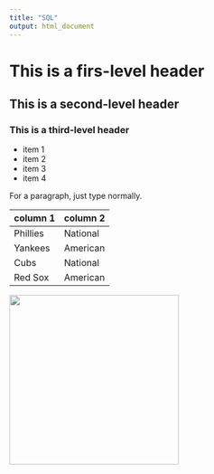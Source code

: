 ```yaml
---
title: "SQL"
output: html_document
---
```


# This is a firs-level header
## This is a second-level header
### This is a third-level header

* item 1
* item 2
* item 3
* item 4

For a paragraph, just type normally. 

column 1 | column 2 |
--- | --- 
Phillies | National
Yankees | American 
Cubs | National
Red Sox | American

<img src="bla.jpg" width="300" />